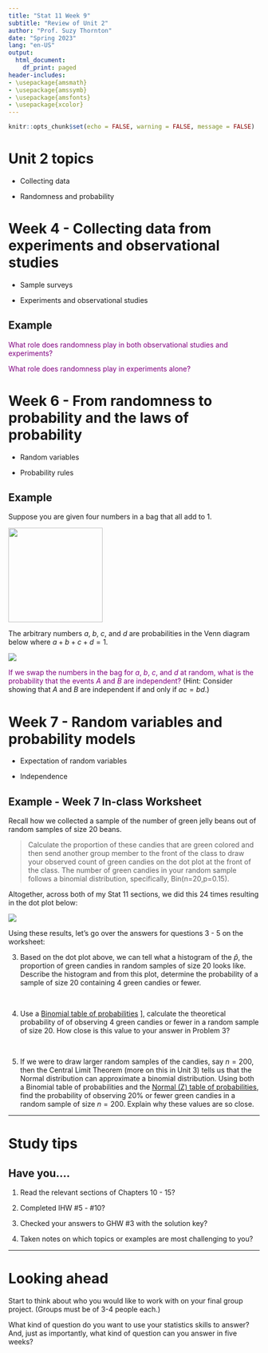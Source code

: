 ```yaml
---
title: "Stat 11 Week 9"
subtitle: "Review of Unit 2" 
author: "Prof. Suzy Thornton"
date: "Spring 2023"
lang: "en-US"
output:
  html_document:
    df_print: paged
header-includes:
- \usepackage{amsmath}
- \usepackage{amssymb}
- \usepackage{amsfonts}
- \usepackage{xcolor}
---
```


```r
knitr::opts_chunk$set(echo = FALSE, warning = FALSE, message = FALSE)
```


# Unit 2 topics 

* Collecting data

* Randomness and probability


# Week 4 - Collecting data from experiments and observational studies

* Sample surveys 

* Experiments and observational studies 


## Example 

<span style="color:purple">What role does randomness play in both observational studies and experiments?</span>


<span style="color:purple">What role does randomness play in experiments alone?</span>



# Week 6 - From randomness to probability and the laws of probability

* Random variables 

* Probability rules 


## Example 

Suppose you are given four numbers in a bag that all add to 1.

![](./images/wk-9-venn-1.png){height=5cm}

The arbitrary numbers $a$, $b$, $c$, and $d$ are probabilities in the Venn diagram below where $a+b+c+d=1$. 

![](./images/wk-9-venn2.png)


<span style="color:purple">If we swap the numbers in the bag for $a$, $b$, $c$, and $d$ at random, what is the probability that the events $A$ and $B$ are independent?</span> (Hint: Consider showing that $A$ and $B$ are independent if and only if $ac=bd$.)

# Week 7 - Random variables and probability models

* Expectation of random variables 

* Independence 


## Example - Week 7 In-class Worksheet 

Recall how we collected a sample of the number of green jelly beans out of random samples of size $20$ beans. 

  > Calculate the proportion of these candies that are green colored and then send another group member to the front of the class to draw your observed count of green candies on the dot plot at the front of the class. The number of green candies in your random sample follows a binomial distribution, specifically, Bin(n=20,p=0.15).

Altogether, across both of my Stat 11 sections, we did this $24$ times resulting in the dot plot below: 

![](./images/wk7-dot-plot.png)


Using these results, let's go over the answers for questions 3 - 5 on the worksheet: 


3. Based on the dot plot above, we can tell what a histogram of the $\hat{p}$, the proportion of green candies in random samples of size 20 looks like. Describe the histogram and from this plot, determine the probability of a sample of size $20$ containing $4$ green candies or fewer.</span>

<br>

4. Use a [Binomial table of probabilities](https://uwf.edu/media/university-of-west-florida/colleges/cse/departments/mathematics-and-statistics/documents/student-resources/Binomial-Tables-1.pdf) ], calculate the theoretical probability of of observing $4$ green candies or fewer in a random sample of size $20$. How close is this value to your answer in Problem 3?

<br>

5. If we were to draw larger random samples of the candies, say $n=200$, then the Central Limit Theorem (more on this in Unit 3) tells us that the Normal distribution can approximate a binomial distribution. Using both a Binomial table of probabilities and the [Normal (Z) table of probabilities](https://qcenter.uconn.edu/wp-content/uploads/sites/764/2018/05/Standard-Normal-Ztable.pdf), find the probability of observing $20\%$ or fewer green candies in a random sample of size $n=200$. Explain why these values are so close. 


***

# Study tips 

## Have you....

1. Read the relevant sections of Chapters 10 - 15? 

2. Completed IHW #5 - #10? 

3. Checked your answers to GHW #3 with the solution key? 

4. Taken notes on which topics or examples are most challenging to you? 

***

# Looking ahead 

Start to think about who you would like to work with on your final group project. (Groups must be of 3-4 people each.) 

What kind of question do you want to use your statistics skills to answer? And, just as importantly, what kind of question can you answer in five weeks? 






